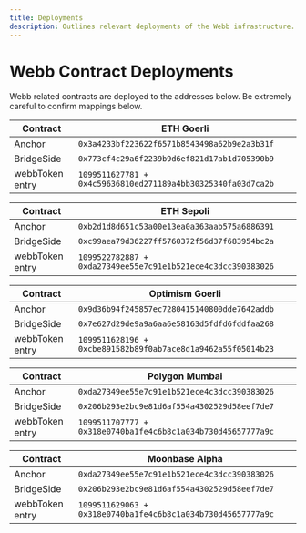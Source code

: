 ```yaml
---
title: Deployments
description: Outlines relevant deployments of the Webb infrastructure. 
---
```


# Webb Contract Deployments

Webb related contracts are deployed to the addresses below. Be extremely careful to confirm mappings below.

| Contract        | ETH Goerli                                                   |
| --------------- | ------------------------------------------------------------ |
| Anchor          | `0x3a4233bf223622f6571b8543498a62b9e2a3b31f`                 |
| BridgeSide      | `0x773cf4c29a6f2239b9d6ef821d17ab1d705390b9`                 |
| webbToken entry | `1099511627781 + 0x4c59636810ed271189a4bb30325340fa03d7ca2b` |

| Contract        | ETH Sepoli                                                   |
| --------------- | ------------------------------------------------------------ |
| Anchor          | `0xb2d1d8d651c53a00e13ea0a363aab575a6886391`                 |
| BridgeSide      | `0xc99aea79d36227ff5760372f56d37f683954bc2a`                 |
| webbToken entry | `1099522782887 + 0xda27349ee55e7c91e1b521ece4c3dcc390383026` |

| Contract        | Optimism Goerli                                              |
| --------------- | ------------------------------------------------------------ |
| Anchor          | `0x9d36b94f245857ec7280415140800dde7642addb`                 |
| BridgeSide      | `0x7e627d29de9a9a6aa6e58163d5fdfd6fddfaa268`                 |
| webbToken entry | `1099511628196 + 0xcbe891582b89f0ab7ace8d1a9462a55f05014b23` |

| Contract        | Polygon Mumbai                                               |
| --------------- | ------------------------------------------------------------ |
| Anchor          | `0xda27349ee55e7c91e1b521ece4c3dcc390383026`                 |
| BridgeSide      | `0x206b293e2bc9e81d6af554a4302529d58eef7de7`                 |
| webbToken entry | `1099511707777 + 0x318e0740ba1fe4c6b8c1a034b730d45657777a9c` |

| Contract        | Moonbase Alpha                                               |
| --------------- | ------------------------------------------------------------ |
| Anchor          | `0xda27349ee55e7c91e1b521ece4c3dcc390383026`                 |
| BridgeSide      | `0x206b293e2bc9e81d6af554a4302529d58eef7de7`                 |
| webbToken entry | `1099511629063 + 0x318e0740ba1fe4c6b8c1a034b730d45657777a9c` |
